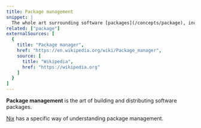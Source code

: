 ```yaml
---
title: Package management
snippet: |
  The whole art surrounding software [packages](/concepts/package), including building, installing, and distributing packages
related: ["package"]
externalSources: [
  {
    title: "Package manager",
    href: "https://en.wikipedia.org/wiki/Package_manager",
    source: [
      title: "Wikipedia",
      href: "https://wikipedia.org"
    ]
  }
]
---
```


**Package management** is the art of building and distributing software packages.

[Nix] has a specific way of understanding package management.

[nix]: /concepts/nix
